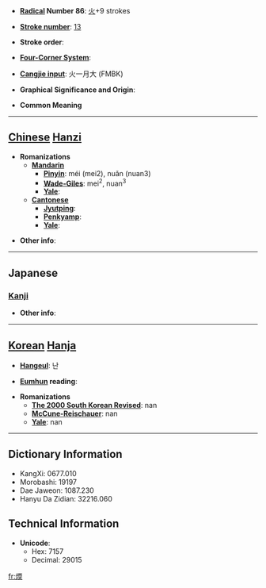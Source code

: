 * '''[[Wiktionary:Chinese radical index| Radical]] Number 86''': [[Wiktionary:Chinese radical index 火|火]]+9 strokes

* '''[[Wiktionary:Chinese total strokes index|Stroke number]]''': [[Wiktionary:Chinese total strokes index 13|13]]

* '''Stroke order''': 

* '''[[Wiktionary:Chinese four corner index|Four-Corner System]]''': 

* '''[[Wiktionary:Chinese Cangjie index|Cangjie input]]''': 火一月大 (FMBK)

* '''Graphical Significance and Origin''': 

* '''Common Meaning'''

----

== [[Chinese]] [[Hanzi]] ==

* '''Romanizations'''
** '''[[Mandarin]]'''
*** '''[[Pinyin]]''': méi (mei2), nuǎn (nuan3)
*** '''[[Wade-Giles]]''': mei<sup>2</sup>, nuan<sup>3</sup>
*** '''[[Yale]]''': 
** '''[[Cantonese]]'''
*** '''[[Jyutping]]''':
*** '''[[Penkyamp]]''': 
*** '''[[Yale]]''': 

* '''Other info''': 

----

==Japanese==
===[[Kanji]]===
{{kanji|on readings=[[だん]] (dan), [[なん]] (nan)|kun readings=[[あたたか]] (atataka), [[あたためる]] (atatameru)}}

* '''Other info''':  

----

== [[Korean]] [[Hanja]] ==

* '''[[Hangeul]]''': 난

* '''[[Eumhun]] reading''': 

* '''Romanizations'''
** '''[[The 2000 South Korean Revised Romanization|The 2000 South Korean Revised]]''': nan
** '''[[McCune-Reischauer]]''': nan
** '''[[Yale]]''': nan

----

== Dictionary Information ==

* KangXi: 0677.010
* Morobashi: 19197
* Dae Jaweon: 1087.230
* Hanyu Da Zidian: 32216.060

== Technical Information ==

* '''Unicode''':
** Hex: 7157
** Decimal: 29015

[[fr:煗]]